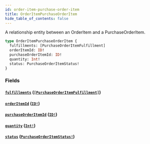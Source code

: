 ```yaml
---
id: order-item-purchase-order-item
title: OrderItemPurchaseOrderItem
hide_table_of_contents: false
---
```



A relationship entity between an OrderItem and a PurchaseOrderItem.

```graphql
type OrderItemPurchaseOrderItem {
  fulfillments: [PurchaseOrderItemFulfillment]
  orderItemId: ID!
  purchaseOrderItemId: ID!
  quantity: Int!
  status: PurchaseOrderItemStatus!
}
```


### Fields

#### [`fulfillments`](#) ([`[PurchaseOrderItemFulfillment]`](/demand/api/graphql-admin/reference/objects/purchase-order-item-fulfillment))




#### [`orderItemId`](#) ([`ID!`](/demand/api/graphql-admin/reference/scalars/id))




#### [`purchaseOrderItemId`](#) ([`ID!`](/demand/api/graphql-admin/reference/scalars/id))




#### [`quantity`](#) ([`Int!`](/demand/api/graphql-admin/reference/scalars/int))




#### [`status`](#) ([`PurchaseOrderItemStatus!`](/demand/api/graphql-admin/reference/enums/purchase-order-item-status))






